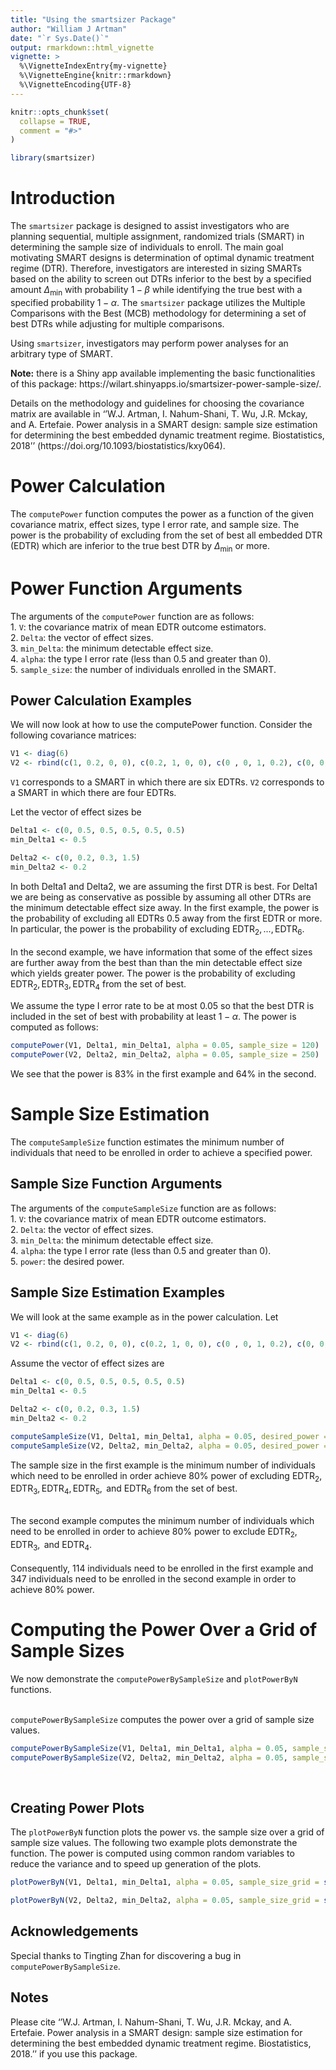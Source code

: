 ---
title: "Using the smartsizer Package"
author: "William J Artman"
date: "`r Sys.Date()`"
output: rmarkdown::html_vignette
vignette: >
  %\VignetteIndexEntry{my-vignette}
  %\VignetteEngine{knitr::rmarkdown}
  %\VignetteEncoding{UTF-8}
---

```{r, include = FALSE}
knitr::opts_chunk$set(
  collapse = TRUE,
  comment = "#>"
)
```

```{r setup}
library(smartsizer)
```

# Introduction
The $\texttt{smartsizer}$ package is designed to assist investigators who are planning sequential, multiple assignment, randomized trials (SMART) in determining the sample size of individuals to enroll. The main goal motivating SMART designs is determination of optimal dynamic treatment regime (DTR). Therefore, investigators are interested in sizing SMARTs based on the ability to screen out DTRs inferior to the best by a specified amount $\Delta_{\mathrm{min}}$ with probability $1-\beta$ while identifying the true best with a specified probability $1-\alpha$. The $\texttt{smartsizer}$ package utilizes the Multiple Comparisons with the Best (MCB) methodology for determining a set of best DTRs while adjusting for multiple comparisons. 

Using $\texttt{smartsizer}$, investigators may perform power analyses for an arbitrary type of SMART.

$\textbf{Note:}$ there is a Shiny app available implementing the basic functionalities of this package: https://wilart.shinyapps.io/smartsizer-power-sample-size/.

Details on the methodology and guidelines for choosing the covariance matrix are available in ''W.J. Artman, I. Nahum-Shani, T. Wu, J.R. Mckay, and A. Ertefaie. Power analysis in a SMART design: sample size estimation for determining the best embedded dynamic treatment regime. Biostatistics, 2018'' (https://doi.org/10.1093/biostatistics/kxy064).

# Power Calculation
The $\texttt{computePower}$ function computes the power as a function of the given covariance matrix, effect sizes, type I error rate, and sample size. The power is the probability of excluding from the set of best all embedded DTR (EDTR) which are inferior to the true best DTR by $\Delta_{\mathrm{min}}$ or more.   

# Power Function Arguments
The arguments of the $\texttt{computePower}$ function are as follows:  
1. $\texttt{V}$: the covariance matrix of mean EDTR outcome estimators.  
2. $\texttt{Delta}$: the vector of effect sizes.  
3. $\texttt{min_Delta}$: the minimum detectable effect size.  
4. $\texttt{alpha}$: the type I error rate (less than 0.5 and greater than 0).  
5. $\texttt{sample_size}$: the number of individuals enrolled in the SMART.  



## Power Calculation Examples
We will now look at how to use the computePower function. Consider the following covariance matrices:

```{r}
V1 <- diag(6)
V2 <- rbind(c(1, 0.2, 0, 0), c(0.2, 1, 0, 0), c(0 , 0, 1, 0.2), c(0, 0, 0.2, 1))
```
$\texttt{V1}$ corresponds to a SMART in which there are six EDTRs. $\texttt{V2}$ corresponds to a SMART in which there are four EDTRs. 

Let the vector of effect sizes be
```{r}
Delta1 <- c(0, 0.5, 0.5, 0.5, 0.5, 0.5)
min_Delta1 <- 0.5

Delta2 <- c(0, 0.2, 0.3, 1.5)
min_Delta2 <- 0.2
```
In both Delta1 and Delta2, we are assuming the first DTR is best. For Delta1 we are being as conservative as possible by assuming all other DTRs are the minimum detectable effect size away. In the first example, the power is the probability of excluding all EDTRs 0.5 away from the first EDTR or more. In particular, the power is the probability of excluding $\mathrm{EDTR}_2,...,\mathrm{EDTR}_6$.   
<br/>In the second example, we have information that some of the effect sizes are further away from the best than than the min detectable effect size which yields greater power. The power is the probability of excluding $\mathrm{EDTR}_2,\mathrm{EDTR}_3,\mathrm{EDTR}_4$ from the set of best.

We assume the type I error rate to be at most $0.05$ so that the best DTR is included in the set of best with probability at least $1-\alpha$.
The power is computed as follows:
```{r}
computePower(V1, Delta1, min_Delta1, alpha = 0.05, sample_size = 120)
computePower(V2, Delta2, min_Delta2, alpha = 0.05, sample_size = 250)
```
We see that the power is 83% in the first example and 64% in the second.

# Sample Size Estimation
The $\texttt{computeSampleSize}$ function estimates the minimum number of individuals that need to be enrolled in order to achieve a specified power. <br/>

## Sample Size Function Arguments
The arguments of the `computeSampleSize` function are as follows:  
1. $\texttt{V}$: the covariance matrix of mean EDTR outcome estimators.    
2. $\texttt{Delta}$: the vector of effect sizes.  
3. $\texttt{min_Delta}$: the minimum detectable effect size.  
4. $\texttt{alpha}$: the type I error rate (less than 0.5 and greater than 0).  
5. $\texttt{power}$: the desired power.  

## Sample Size Estimation Examples
We will look at the same example as in the power calculation. Let
```{r}
V1 <- diag(6)
V2 <- rbind(c(1, 0.2, 0, 0), c(0.2, 1, 0, 0), c(0 , 0, 1, 0.2), c(0, 0, 0.2, 1))
```

Assume the vector of effect sizes are
```{r}
Delta1 <- c(0, 0.5, 0.5, 0.5, 0.5, 0.5)
min_Delta1 <- 0.5

Delta2 <- c(0, 0.2, 0.3, 1.5)
min_Delta2 <- 0.2
```

```{r}
computeSampleSize(V1, Delta1, min_Delta1, alpha = 0.05, desired_power = 0.8)
computeSampleSize(V2, Delta2, min_Delta2, alpha = 0.05, desired_power = 0.8)
```
The sample size in the first example is the minimum number of individuals which need to be enrolled in order achieve 80% power of excluding $\mathrm{EDTR}_2,\mathrm{EDTR}_3,\mathrm{EDTR}_4,\mathrm{EDTR}_5, \text{ and }\mathrm{EDTR}_6$ from the set of best.

<br/>The second example computes the minimum number of individuals which need to be enrolled in order to achieve 80% power to exclude $\mathrm{EDTR}_2,\mathrm{EDTR}_3, \text{ and }\mathrm{EDTR}_4$.  
<br/>
Consequently, 114 individuals need to be enrolled in the first example and 347 individuals need to be enrolled in the second example in order to achieve 80% power.

# Computing the Power Over a Grid of Sample Sizes
We now demonstrate the $\texttt{computePowerBySampleSize}$ and $\texttt{plotPowerByN}$ functions.

<br/> $\texttt{computePowerBySampleSize}$ computes the power over a grid of sample size values.

```{r}
computePowerBySampleSize(V1, Delta1, min_Delta1, alpha = 0.05, sample_size_grid = seq(50, 200, 25))
computePowerBySampleSize(V2, Delta2, min_Delta2, alpha = 0.05, sample_size_grid = seq(50, 500, 50))
```

<br/>

## Creating Power Plots
The $\texttt{plotPowerByN}$ function plots the power vs. the sample size over a grid of sample size values. The following two example plots demonstrate the function. The power is computed using common random variables to reduce the variance and to speed up generation of the plots.

```{r, fig.width = 5, fig.height = 5}
plotPowerByN(V1, Delta1, min_Delta1, alpha = 0.05, sample_size_grid = seq(50, 200, 25), color = "black")
```

```{r, fig.width = 5, fig.height = 5}
plotPowerByN(V2, Delta2, min_Delta2, alpha = 0.05, sample_size_grid = seq(50, 500, 50), color = "blue")
```


## Acknowledgements
Special thanks to Tingting Zhan for discovering a bug in $\texttt{computePowerBySampleSize}$.

## Notes
Please cite ''W.J. Artman, I. Nahum-Shani, T. Wu, J.R. Mckay, and A. Ertefaie. Power analysis in a SMART design: sample size estimation for determining the best embedded dynamic treatment regime. Biostatistics, 2018.'' if you use this package.
